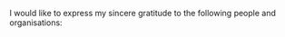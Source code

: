 \chapter{Acknowledgements}

I would like to express my sincere gratitude to the following people
and organisations:

\begin{itemize}
  \item Dr. S. Bierman for her guidance and patience as a supervisor and for allowing me freedom in the choice of research directions.
  \item The National Research Foundation (NRF) for financial support. \textit{Opinions expressed and conclusions arrived at, are those of the author and are not necessarily to be attributed to the NRF.}
  \item The UCI Machine Learning Repository (Dheeru and Karra Taniskidou, 2017) for hosting a platform to share datasets.
  \item My parents and close family for believing in me and motivating me.
  \item Most importantly, my partner, for her never-ending support, love and understanding.
\end{itemize}